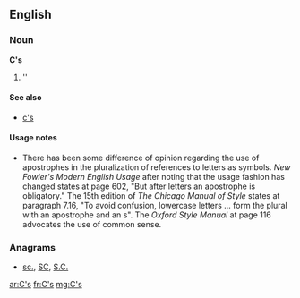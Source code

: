 {{also|Appendix:Variations of "cs"}}
==English==

===Noun===
'''C's'''

# ''{{plural of|C}}

====See also====
* [[c's]]

====Usage notes====
* There has been some difference of opinion regarding the use of apostrophes in the pluralization of references to letters as symbols.  ''New Fowler's Modern English Usage'' after noting that the usage fashion has changed states at page 602, "But after letters an apostrophe is obligatory."    The 15th edition of ''The Chicago Manual of Style'' states at paragraph 7.16, "To avoid confusion, lowercase letters ... form the plural with an apostrophe and an s".  The ''Oxford Style Manual'' at page 116 advocates the use of common sense.

===Anagrams===
* [[sc.#English|sc.]], [[SC#English|SC]], [[S.C.#English|S.C.]]

[[ar:C's]]
[[fr:C's]]
[[mg:C's]]